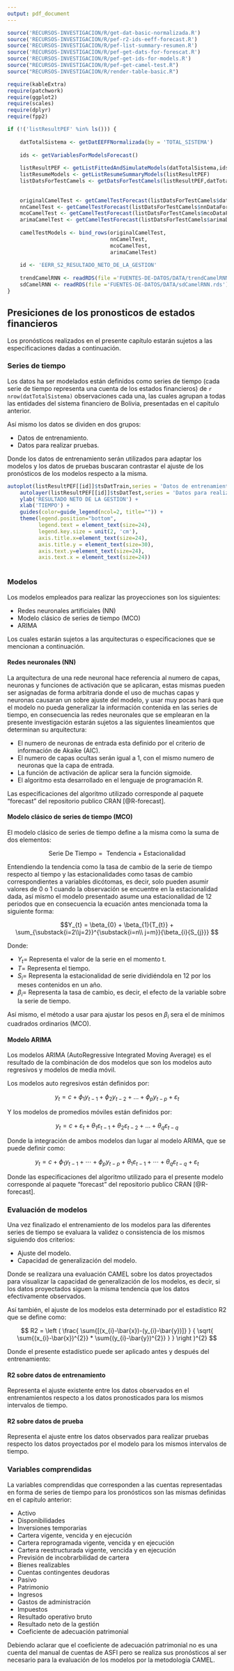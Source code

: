 ```yaml
---
output: pdf_document
---
```


```r
source('RECURSOS-INVESTIGACION/R/get-dat-basic-normalizada.R')
source('RECURSOS-INVESTIGACION/R/pef-r2-ids-eeff-forecast.R')
source('RECURSOS-INVESTIGACION/R/pef-list-summary-resumen.R')
source('RECURSOS-INVESTIGACION/R/pef-get-dats-for-forescat.R')
source('RECURSOS-INVESTIGACION/R/pef-get-ids-for-models.R')
source("RECURSOS-INVESTIGACION/R/pef-get-camel-test.R")
source("RECURSOS-INVESTIGACION/R/render-table-basic.R")

require(kableExtra)
require(patchwork)
require(ggplot2)
require(scales)
require(dplyr)
require(fpp2)

if (!('listResultPEF' %in% ls())) {
    
    datTotalSistema <- getDatEEFFNormalizada(by = 'TOTAL_SISTEMA')
    
    ids <- getVariablesForModelsForecast()
    
    listResultPEF <- getListFittedAndSimulateModels(datTotalSistema,ids)
    listResumeModels <- getListResumeSummaryModels(listResultPEF)
    listDatsForTestCamels <- getDatsForTestCamels(listResultPEF,datTotalSistema,12,TRUE)
    
    
    originalCamelTest <- getCamelTestForecast(listDatsForTestCamels$datCuentas)
    nnCamelTest <- getCamelTestForecast(listDatsForTestCamels$nnDataForecastCuentas)
    mcoCamelTest <- getCamelTestForecast(listDatsForTestCamels$mcoDataForecastCuentas)
    arimaCamelTest <- getCamelTestForecast(listDatsForTestCamels$arimaDataForecastCuentas)
    
    camelTestModels <- bind_rows(originalCamelTest,
                                 nnCamelTest,
                                 mcoCamelTest,
                                 arimaCamelTest)
    
    id <- 'EERR_S2_RESULTADO_NETO_DE_LA_GESTION'
    
    trendCamelRNN <- readRDS(file ='FUENTES-DE-DATOS/DATA/trendCamelRNN.rds')
    sdCamelRNN <- readRDS(file ='FUENTES-DE-DATOS/DATA/sdCamelRNN.rds')
}

```

## Presiciones de los pronosticos de estados financieros

Los pronósticos realizados en el presente capítulo estarán sujetos a las especificaciones dadas a continuación.

### Series de tiempo

Los datos ha ser modelados están definidos como series de tiempo (cada serie de tiempo representa una cuenta de los estados financieros) de `r nrow(datTotalSistema)` observaciones cada una, las cuales agrupan a todas las entidades del sistema financiero de Bolivia, presentadas en el capitulo anterior.

Así mismo los datos se dividen en dos grupos:

- Datos de entrenamiento.
- Datos para realizar pruebas.

Donde los datos de entrenamiento serán utilizados para adaptar los modelos y los datos de pruebas buscaran contrastar el ajuste de los pronósticos de los modelos respecto a la misma.

```r
autoplot(listResultPEF[[id]]$tsDatTrain,series = 'Datos de entrenamiento') +
    autolayer(listResultPEF[[id]]$tsDatTest,series = 'Datos para realizar pruebas') +
    ylab('RESULTADO NETO DE LA GESTION') +
    xlab('TIEMPO') +
    guides(color=guide_legend(ncol=2, title="")) +
    theme(legend.position="bottom",
          legend.text = element_text(size=24),
          legend.key.size = unit(2, 'cm'),
          axis.title.x=element_text(size=24), 
          axis.title.y = element_text(size=30),
          axis.text.y=element_text(size=24),
          axis.text.x = element_text(size=24))
    
```

### Modelos 

Los modelos empleados para realizar las proyecciones son los siguientes:

- Redes neuronales artificiales (NN)
- Modelo clásico de series de tiempo (MCO)
- ARIMA

Los cuales estarán sujetos a las arquitecturas o especificaciones que se mencionan a continuación.

#### Redes neuronales (NN)

<!-- https://github.com/cran/forecast/blob/master/R/nnetar.R -->

La arquitectura de una rede neuronal hace referencia al numero de capas, neuronas y funciones de activación que se aplicaran, estas mismas pueden ser asignadas de forma arbitraria donde el uso de muchas capas y neuronas causaran un sobre ajuste del modelo, y usar muy pocas hará que el modelo no pueda generalizar la información contenida en las series de tiempo, en consecuencia las redes neuronales que se emplearan en la presente investigación estarán sujetos a las siguientes lineamientos que determinan su arquitectura:

- El numero de neuronas de entrada esta definido por el criterio de información de Akaike (AIC).
- El numero de capas ocultas serán igual a 1, con el mismo numero de neuronas que la capa de entrada.
- La función de activación de aplicar sera la función sigmoide.
- El algoritmo esta desarrollado en el lenguaje de programación R.

Las especificaciones del algoritmo utilizado corresponde al paquete "forecast" del repositorio publico CRAN [@R-forecast].


#### Modelo clásico de series de tiempo (MCO)

<!-- https://github.com/cran/forecast/blob/master/R/lm.R -->

El modelo clásico de series de tiempo define a la misma como la suma de dos elementos:

$$ \text{Serie De Tiempo} = \text{ Tendencia + Estacionalidad} $$

Entendiendo la tendencia como la tasa de cambio de la serie de tiempo respecto al tiempo y las estacionalidades como tasas de cambio correspondientes a variables dicótomas, es decir, solo pueden asumir valores de 0 o 1 cuando la observación se encuentre en la estacionalidad dada, así mismo el modelo presentado asume una estacionalidad de 12 periodos que en consecuencia la ecuación antes mencionada toma la siguiente forma:

$$Y_{t} = \beta_{0} + \beta_{1}{T_{t}} + \sum_{\substack{i=2\\j=2}}^{\substack{i=n\\ j=m}}{\beta_{i}{S_{j}}} $$

\newpage
Donde:

- $Y_{t} =$ Representa el valor de la serie en el momento t.
- $T =$ Representa el tiempo.
- $S_{i} =$ Representa la estacionalidad de serie dividiéndola en 12 por los meses contenidos en un año.
- $\beta_{i} =$ Representa la tasa de cambio, es decir, el efecto de la variable sobre la serie de tiempo.

Así mismo, el método a usar para ajustar los pesos en $\beta_{i}$ sera el de mínimos cuadrados ordinarios (MCO).


#### Modelo ARIMA

<!-- https://github.com/cran/forecast/blob/878f06ca38ae78337c242c034bc814eb38df9be9/R/newarima2.R -->

Los modelos ARIMA (AutoRegressive Integrated Moving Average) es el resultado de la combinación de dos modelos que son los modelos auto regresivos y modelos de media móvil.

Los modelos auto regresivos están definidos por:

$$y_{t} = c + \phi_{1}y_{t-1} + \phi_{2}y_{t-2} + \dots + \phi_{p}y_{t-p} + \varepsilon_{t}$$

Y los modelos de promedios móviles están definidos por:

$$y_{t} = c + \varepsilon_t + \theta_{1}\varepsilon_{t-1} + \theta_{2}\varepsilon_{t-2} + \dots + \theta_{q}\varepsilon_{t-q}$$

Donde la integración de ambos modelos dan lugar al modelo ARIMA, que se puede definir como:

$$ y_{t} = c + \phi_{1}y_{t-1} + \cdots + \phi_{p}y_{t-p} + \theta_{1}\varepsilon_{t-1} + \cdots + \theta_{q}\varepsilon_{t-q} + \varepsilon_{t} $$

Donde las especificaciones del algoritmo utilizado para el presente modelo corresponde al paquete "forecast" del repositorio publico CRAN [@R-forecast].


### Evaluación de modelos

Una vez finalizado el entrenamiento de los modelos para las diferentes series de tiempo se evaluara la validez o consistencia de los mismos siguiendo dos criterios:

- Ajuste del modelo.
- Capacidad de generalización del modelo.

Donde se realizara una evaluación CAMEL sobre los datos proyectados para visualizar la capacidad de generalización de los modelos, es decir, si los datos proyectados siguen la misma tendencia que los datos efectivamente observados.

Así también, el ajuste de los modelos esta determinado por el estadístico R2 que se define como:

$$ R2 = \left ( \frac{ \sum{[(x_{i}-\bar{x})-(y_{i}-\bar{y})]} } { \sqrt{ \sum{(x_{i}-\bar{x})^{2}} * \sum{(y_{i}-\bar{y})^{2}} } }  \right )^{2} $$

Donde el presente estadístico puede ser aplicado antes y después del entrenamiento:

#### R2 sobre datos de entrenamiento

Representa el ajuste existente entre los datos observados en el entrenamientos respecto a los datos pronosticados para los mismos intervalos de tiempo.

#### R2 sobre datos de prueba

Representa el ajuste entre los datos observados para realizar pruebas respecto los datos proyectados por el modelo para los mismos intervalos de tiempo.


### Variables comprendidas

La variables comprendidas que corresponden a las cuentas representadas en forma de series de tiempo para los pronósticos son las mismas definidas en el capitulo anterior:

- Activo
- Disponibilidades
- Inversiones temporarias
- Cartera vigente, vencida y en ejecución
- Cartera reprogramada vigente, vencida y en ejecución
- Cartera reestructurada vigente, vencida y en ejecución
- Previsión de incobrarbilidad de cartera
- Bienes realizables
- Cuentas contingentes deudoras
- Pasivo
- Patrimonio
- Ingresos
- Gastos de administración
- Impuestos
- Resultado operativo bruto
- Resultado neto de la gestión
- Coeficiente de adecuación patrimonial

Debiendo aclarar que el coeficiente de adecuación patrimonial no es una cuenta del manual de cuentas de ASFI pero se realiza sus pronósticos al ser necesario para la evaluación de los modelos por la metodología CAMEL.

